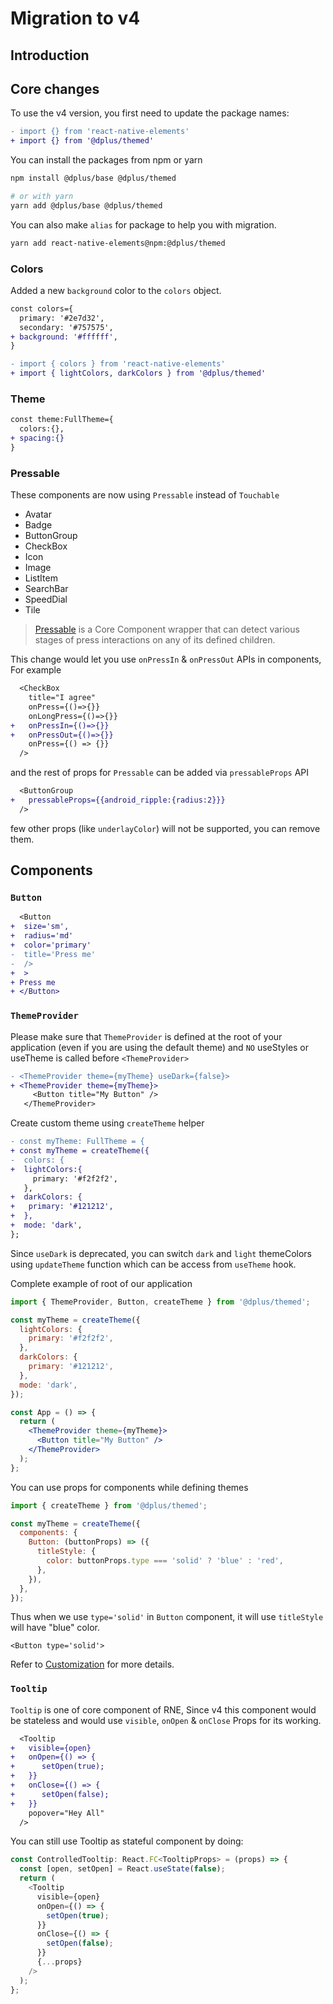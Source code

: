 # Migration to v4

## Introduction

## Core changes

To use the v4 version, you first need to update the package names:

```diff
- import {} from 'react-native-elements'
+ import {} from '@dplus/themed'
```

You can install the packages from npm or yarn

```bash
npm install @dplus/base @dplus/themed

# or with yarn
yarn add @dplus/base @dplus/themed
```

You can also make `alias` for package to help you with migration.

```bash
yarn add react-native-elements@npm:@dplus/themed
```

### Colors

Added a new `background` color to the `colors` object.

```diff
const colors={
  primary: '#2e7d32',
  secondary: '#757575',
+ background: '#ffffff',
}
```

```diff
- import { colors } from 'react-native-elements'
+ import { lightColors, darkColors } from '@dplus/themed'
```

### Theme

```diff
const theme:FullTheme={
  colors:{},
+ spacing:{}
}
```

### Pressable

These components are now using `Pressable` instead of `Touchable`

- Avatar
- Badge
- ButtonGroup
- CheckBox
- Icon
- Image
- ListItem
- SearchBar
- SpeedDial
- Tile

> [Pressable](https://reactnative.dev/docs/pressable) is a Core Component wrapper that can detect various stages of press interactions on any of its defined children.

This change would let you use `onPressIn` & `onPressOut` APIs in components, For example

```diff
  <CheckBox
    title="I agree"
    onPress={()=>{}}
    onLongPress={()=>{}}
+   onPressIn={()=>{}}
+   onPressOut={()=>{}}
    onPress={() => {}}
  />
```

and the rest of props for `Pressable` can be added via `pressableProps` API

```diff
  <ButtonGroup
+   pressableProps={{android_ripple:{radius:2}}}
  />
```

few other props (like `underlayColor`) will not be supported, you can remove them.

## Components

### `Button`

```diff
  <Button
+  size='sm',
+  radius='md'
+  color='primary'
-  title='Press me'
-  />
+  >
+ Press me
+ </Button>
```

### `ThemeProvider`

Please make sure that `ThemeProvider` is defined at the root of your application (even if you are using the default theme) and `NO` useStyles or useTheme is called before `<ThemeProvider>`

```diff
- <ThemeProvider theme={myTheme} useDark={false}>
+ <ThemeProvider theme={myTheme}>
     <Button title="My Button" />
   </ThemeProvider>
```

Create custom theme using `createTheme` helper

```diff
- const myTheme: FullTheme = {
+ const myTheme = createTheme({
-  colors: {
+  lightColors:{
     primary: '#f2f2f2',
   },
+  darkColors: {
+   primary: '#121212',
+  },
+  mode: 'dark',
};
```

Since `useDark` is deprecated, you can switch `dark` and `light` themeColors using `updateTheme` function which can be access from `useTheme` hook.

Complete example of root of our application

```jsx
import { ThemeProvider, Button, createTheme } from '@dplus/themed';

const myTheme = createTheme({
  lightColors: {
    primary: '#f2f2f2',
  },
  darkColors: {
    primary: '#121212',
  },
  mode: 'dark',
});

const App = () => {
  return (
    <ThemeProvider theme={myTheme}>
      <Button title="My Button" />
    </ThemeProvider>
  );
};
```

You can use props for components while defining themes

```jsx
import { createTheme } from '@dplus/themed';

const myTheme = createTheme({
  components: {
    Button: (buttonProps) => ({
      titleStyle: {
        color: buttonProps.type === 'solid' ? 'blue' : 'red',
      },
    }),
  },
});
```

Thus when we use `type='solid'` in `Button` component, it will use `titleStyle` will have "blue" color.

```tsx
<Button type='solid'>
```

Refer to [Customization](https://reactnative.dev/docs/customization) for more details.

### `Tooltip`

`Tooltip` is one of core component of RNE, Since v4 this component would be stateless and would use `visible`, `onOpen` & `onClose` Props for its working.

```diff
  <Tooltip
+   visible={open}
+   onOpen={() => {
+      setOpen(true);
+   }}
+   onClose={() => {
+      setOpen(false);
+   }}
    popover="Hey All"
  />
```

You can still use Tooltip as stateful component by doing:

```js
const ControlledTooltip: React.FC<TooltipProps> = (props) => {
  const [open, setOpen] = React.useState(false);
  return (
    <Tooltip
      visible={open}
      onOpen={() => {
        setOpen(true);
      }}
      onClose={() => {
        setOpen(false);
      }}
      {...props}
    />
  );
};
```
